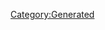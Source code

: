 {{Database/Music/MusicInfo
 |ID=51
 |Cov=49
 |Cd=10
 |Nam=49
 |Div=49
 |Ma=1
 |SerieId=2
 |SerieLogoId=2
 |WavId=49
 |VariationId=0
 |Dsc=49
 |Strt=10
 |ValkyrieBattle=1
 |ValkyrieIntro=1
 |ValkyrieIntroSky=1
 |DivaSolo=1
 |DivaMulti=1
 |Exp=1
}}
[[Category:Generated]]
